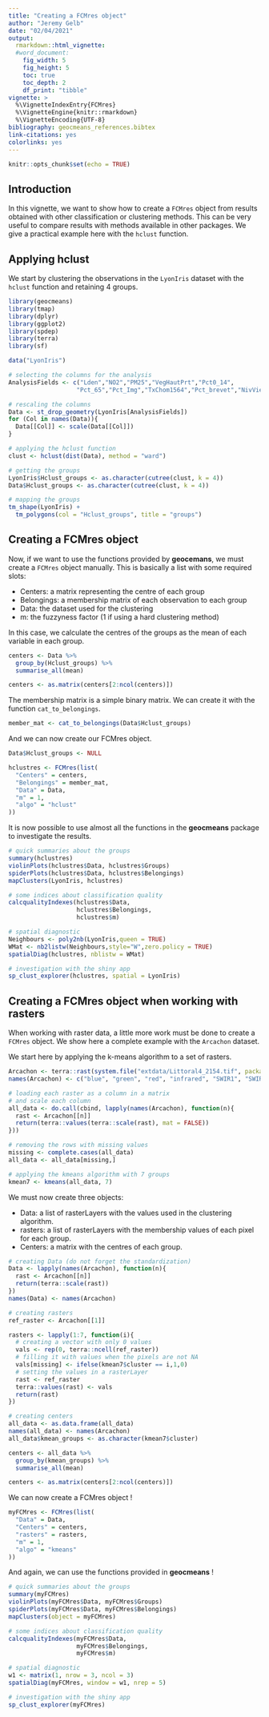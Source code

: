 ---
title: "Creating a FCMres object"
author: "Jeremy Gelb"
date: "02/04/2021"
output:
  rmarkdown::html_vignette:
  #word_document:
    fig_width: 5
    fig_height: 5
    toc: true
    toc_depth: 2
    df_print: "tibble"
vignette: >
  %\VignetteIndexEntry{FCMres}
  %\VignetteEngine{knitr::rmarkdown}
  %\VignetteEncoding{UTF-8}
bibliography: geocmeans_references.bibtex
link-citations: yes
colorlinks: yes
---

```{r setup, include=FALSE}
knitr::opts_chunk$set(echo = TRUE)
```

## Introduction

In this vignette, we want to show how to create a `FCMres` object from results obtained with other classification or clustering methods. This can be very useful to compare results with methods available in other packages. We give a practical example here with the `hclust` function.

## Applying hclust

We start by clustering the observations in the `LyonIris` dataset with the `hclust` function and retaining 4 groups.

```{r message=FALSE, warning=FALSE}
library(geocmeans)
library(tmap)
library(dplyr)
library(ggplot2)
library(spdep)
library(terra)
library(sf)

data("LyonIris")

# selecting the columns for the analysis
AnalysisFields <- c("Lden","NO2","PM25","VegHautPrt","Pct0_14",
                   "Pct_65","Pct_Img","TxChom1564","Pct_brevet","NivVieMed")

# rescaling the columns
Data <- st_drop_geometry(LyonIris[AnalysisFields])
for (Col in names(Data)){
  Data[[Col]] <- scale(Data[[Col]])
}

# applying the hclust function
clust <- hclust(dist(Data), method = "ward")

# getting the groups
LyonIris$Hclust_groups <- as.character(cutree(clust, k = 4))
Data$Hclust_groups <- as.character(cutree(clust, k = 4))

# mapping the groups
tm_shape(LyonIris) + 
  tm_polygons(col = "Hclust_groups", title = "groups")

```

## Creating a FCMres object

Now, if we want to use the functions provided by **geocemans**, we must create a `FCMres` object manually. This is basically a list with some required slots: 

* Centers: a matrix representing the centre of each group
* Belongings: a membership matrix of each observation to each group
* Data: the dataset used for the clustering
* m: the fuzzyness factor (1 if using a hard clustering method)

In this case, we calculate the centres of the groups as the mean of each variable in each group.

```{r message=FALSE, warning=FALSE}
centers <- Data %>% 
  group_by(Hclust_groups) %>%
  summarise_all(mean)

centers <- as.matrix(centers[2:ncol(centers)])
```

The membership matrix is a simple binary matrix. We can create it with the function `cat_to_belongings`.

```{r message=FALSE, warning=FALSE}
member_mat <- cat_to_belongings(Data$Hclust_groups)
```

And we can now create our FCMres object.

```{r message=FALSE, warning=FALSE}
Data$Hclust_groups <- NULL

hclustres <- FCMres(list(
  "Centers" = centers,
  "Belongings" = member_mat,
  "Data" = Data,
  "m" = 1,
  "algo" = "hclust"
))
```

It is now possible to use almost all the functions in the **geocmeans** package to investigate the results.

```{r message=FALSE, warning=FALSE, eval = FALSE}
# quick summaries about the groups
summary(hclustres)
violinPlots(hclustres$Data, hclustres$Groups)
spiderPlots(hclustres$Data, hclustres$Belongings)
mapClusters(LyonIris, hclustres)

# some indices about classification quality
calcqualityIndexes(hclustres$Data,
                   hclustres$Belongings, 
                   hclustres$m)

# spatial diagnostic
Neighbours <- poly2nb(LyonIris,queen = TRUE)
WMat <- nb2listw(Neighbours,style="W",zero.policy = TRUE)
spatialDiag(hclustres, nblistw = WMat)

# investigation with the shiny app
sp_clust_explorer(hclustres, spatial = LyonIris)
```


## Creating a FCMres object when working with rasters

When working with raster data, a little more work must be done to create a `FCMres` object. We show here a complete example with the `Arcachon` dataset.

We start here by applying the k-means algorithm to a set of rasters.

```{r message=FALSE, warning=FALSE}
Arcachon <- terra::rast(system.file("extdata/Littoral4_2154.tif", package = "geocmeans"))
names(Arcachon) <- c("blue", "green", "red", "infrared", "SWIR1", "SWIR2")

# loading each raster as a column in a matrix
# and scale each column
all_data <- do.call(cbind, lapply(names(Arcachon), function(n){
  rast <- Arcachon[[n]]
  return(terra::values(terra::scale(rast), mat = FALSE))
}))

# removing the rows with missing values
missing <- complete.cases(all_data)
all_data <- all_data[missing,]

# applying the kmeans algorithm with 7 groups
kmean7 <- kmeans(all_data, 7)

```

We must now create three objects: 

* Data: a list of rasterLayers with the values used in the clustering algorithm.
* rasters: a list of rasterLayers with the membership values of each pixel for each group.
* Centers: a matrix with the centres of each group.

```{r message=FALSE, warning=FALSE}

# creating Data (do not forget the standardization)
Data <- lapply(names(Arcachon), function(n){
  rast <- Arcachon[[n]]
  return(terra::scale(rast))
})
names(Data) <- names(Arcachon)

# creating rasters
ref_raster <- Arcachon[[1]]

rasters <- lapply(1:7, function(i){
  # creating a vector with only 0 values
  vals <- rep(0, terra::ncell(ref_raster))
  # filling it with values when the pixels are not NA
  vals[missing] <- ifelse(kmean7$cluster == i,1,0)
  # setting the values in a rasterLayer
  rast <- ref_raster
  terra::values(rast) <- vals
  return(rast)
})

# creating centers
all_data <- as.data.frame(all_data)
names(all_data) <- names(Arcachon)
all_data$kmean_groups <- as.character(kmean7$cluster)

centers <- all_data %>% 
  group_by(kmean_groups) %>%
  summarise_all(mean)

centers <- as.matrix(centers[2:ncol(centers)])
```

We can now create a FCMres object !

```{r message=FALSE, warning=FALSE}
myFCMres <- FCMres(list(
  "Data" = Data,
  "Centers" = centers,
  "rasters" = rasters,
  "m" = 1,
  "algo" = "kmeans"
))
```

And again, we can use the functions provided in **geocmeans** !

```{r message=FALSE, warning=FALSE, eval = FALSE}
# quick summaries about the groups
summary(myFCMres)
violinPlots(myFCMres$Data, myFCMres$Groups)
spiderPlots(myFCMres$Data, myFCMres$Belongings)
mapClusters(object = myFCMres)

# some indices about classification quality
calcqualityIndexes(myFCMres$Data,
                   myFCMres$Belongings, 
                   myFCMres$m)

# spatial diagnostic
w1 <- matrix(1, nrow = 3, ncol = 3)
spatialDiag(myFCMres, window = w1, nrep = 5)

# investigation with the shiny app
sp_clust_explorer(myFCMres)
```
